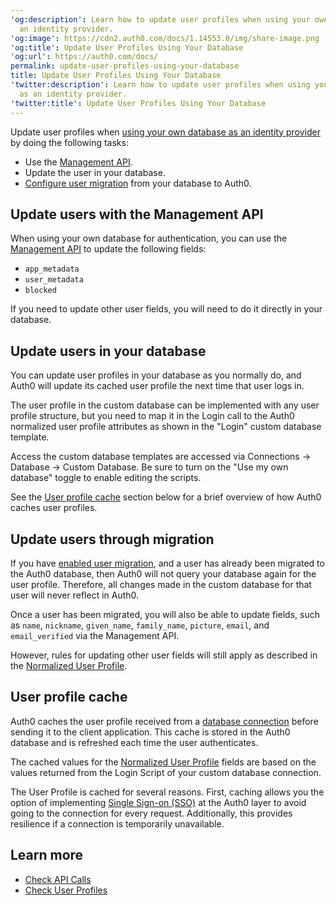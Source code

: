 ```yaml
---
'og:description': Learn how to update user profiles when using your own database as
  an identity provider.
'og:image': https://cdn2.auth0.com/docs/1.14553.0/img/share-image.png
'og:title': Update User Profiles Using Your Database
'og:url': https://auth0.com/docs/
permalink: update-user-profiles-using-your-database
title: Update User Profiles Using Your Database
'twitter:description': Learn how to update user profiles when using your own database
  as an identity provider.
'twitter:title': Update User Profiles Using Your Database
---
```

Update user profiles when [using your own database as an identity provider](/docs/authenticate/database-connections/custom-db) by doing the following tasks:

* Use the [Management API](https://auth0.com/docs/api/management/v2#!/Users/patch_users_by_id).
* Update the user in your database.
* [Configure user migration](/docs/manage-users/user-migration/configure-automatic-migration-from-your-database) from your database to Auth0.

## Update users with the Management API

When using your own database for authentication, you can use the [Management API](https://auth0.com/docs/api/management/v2) to update the following fields:

* `app_metadata`
* `user_metadata`
* `blocked`

If you need to update other user fields, you will need to do it directly in your database.

## Update users in your database

You can update user profiles in your database as you normally do, and Auth0 will update its cached user profile the next time that user logs in.

The user profile in the custom database can be implemented with any user profile structure, but you need to map it in the Login call to the Auth0 normalized user profile attributes as shown in the "Login" custom database template.

Access the custom database templates are accessed via
Connections -> Database -> Custom Database. Be sure to turn on the "Use my own database" toggle to enable editing the scripts.

See the [User profile cache](#user-profile-cache) section below for a brief overview of how Auth0 caches user profiles.

## Update users through migration

If you have [enabled user migration](/docs/manage-users/user-migration/configure-automatic-migration-from-your-database), and a user has already been migrated to the Auth0 database, then Auth0 will not query your database again for the user profile. Therefore, all changes made in the custom database for that user will never reflect in Auth0.

Once a user has been migrated, you will also be able to update fields, such as `name`, `nickname`, `given_name`, `family_name`, `picture`, `email`, and `email_verified` via the <Tooltip tip="Management API: A product to allow customers to perform administrative tasks." cta="View Glossary" href="/docs/glossary?term=Management+API">Management API</Tooltip>.

However, rules for updating other user fields will still apply as described in the [Normalized User Profile](/docs/manage-users/user-accounts/user-profiles/normalized-user-profiles).

## User profile cache

Auth0 caches the user profile received from a [database connection](/docs/authenticate/database-connections) before sending it to the client application. This cache is stored in the Auth0 database and is refreshed each time the user authenticates.

The cached values for the [Normalized User Profile](/docs/manage-users/user-accounts/user-profiles/normalized-user-profile-schema) fields are based on the values returned from the Login Script of your custom database connection.

The User Profile is cached for several reasons. First, caching allows you the option of implementing [Single Sign-on (SSO)](/docs/authenticate/single-sign-on) at the Auth0 layer to avoid going to the connection for every request. Additionally, this provides resilience if a connection is temporarily unavailable.

## Learn more

* [Check API Calls](/docs/troubleshoot/authentication-issues/check-api-calls)
* [Check User Profiles](/docs/troubleshoot/authentication-issues/check-user-profiles)